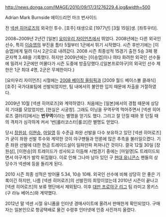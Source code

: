 http://news.donga.com/IMAGE/2010/09/17/31276229.4.jpg&width=500

Adrian Mark Burnside
에이드리언 마크 번사이드

전 [[넥센 히어로즈]]의 외국인 투수. [호주] 태생으로 [1977년] [3월 15일]생. [좌투우타].

2008~2009년 2년간 [일본] [[요미우리 자이언츠]]에서 뛰었다. 2008년에는 다른 외국인 선수, 특히 [[이승엽]]의 부진을 틈타 5월부터 1군에서 뛰기 시작했다. 시즌 후반기에는 [이승엽]에게 밀려 다시 2군으로 내려갔다. 2008 시즌 최종성적 15경기 출전 5승 3패 평균자책 3.48을 기록했다. 하지만 2009년에는 [이승엽]이나 여타 화려한 외국인 선수들에 밀려서 2군에만 머물다가 시즌 도중에 방출당했다.([일본프로야구]의 외국인 선수 제한은 1군 최대 4명, 2군은 무제한이다.)

[요미우리 자이언츠] 시절에는 [[2008 베이징 올림픽]]과 [2009 월드 베이스볼 클래식] [호주] 국가대표팀에 선발되었지만, 팀 내에서의 불안한 입지 때문에 차출을 거절하였다.

2009년 10월 [넥센 히어로즈]와 계약하였다. 처음에는 [일본]에서의 경험 때문에 상당히 기대를 모았었지만, [현실은 시궁창]. 그래도 이닝을 꾸역꾸역 먹어주면서 [넥센 히어로즈 갤러리]에서는 '''번꾸역'''이라는 별명을 얻기도 했다. 그리고 잘 던질 때와 못 던질 때의 격차가 심각하게 커서 '번[롤러코스터|롤코]란 별명도 얻었다.

당시 [[장원삼]], [[이현승]], [[마일영]] 등 수준급 좌완 선발을 다수 보유하고 있던 [넥센 히어로즈]가 굳이 좌완 선발 투수와 계약한 것이 야구팬들과 언론에 많은 추측을 불러일으켰다. 기존 좌완 선발에 대한 현금 트레이드설이 일파만파 퍼져나간 것이다. 결국 12월 30일 [장원삼], [이현승]의 트레이드가 성사되고 이듬해 시범경기 중에는 [마일영]도 트레이드되면서 야구계가 발칵 뒤집혔다. 이로 인해 그나마 남아 있던 구 [[현대 유니콘스]] 팬들의 상당수가 넥센에 등을 돌리게 된다.   

2010 시즌 최종 성적은 방어율 5.34, 10승 10패. 외국인 선수에 비해 상당히 안 좋은 기록이긴 하지만, 나름 [넥센 히어로즈]의 선발진의 희망이었는데 2010년 시즌이 끝나고 [넥센 히어로즈]의 보류 명단에서 제외됬다. 이후 [[대만 프로야구 리그]] 팀 라미고 몽키스(구 라뉴 베어스)와 계약했다.

2012년 말 넥센 시절 유니폼을 인터넷 경매사이트에 올려서 판매한게 확인되었다. 구매자는 일본인으로 항공택배로 물건 수령후 인터넷에 인증 사진까지 올렸다.

